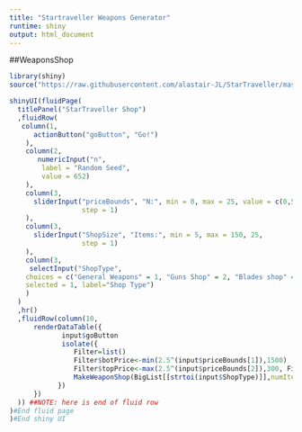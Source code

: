 ```yaml
---
title: "Startraveller Weapons Generator"
runtime: shiny
output: html_document
---
```


##WeaponsShop

```r
library(shiny)
source("https://raw.githubusercontent.com/alastair-JL/StarTraveller/master/WeaponsShopHelper.R")

shinyUI(fluidPage(
  titlePanel("StarTraveller Shop")
  ,fluidRow(
   column(1,
      actionButton("goButton", "Go!")
    ),
    column(2,
       numericInput("n", 
        label = "Random Seed",
        value = 652)   
    ),
    column(3,
      sliderInput("priceBounds", "N:", min = 0, max = 25, value = c(0,5),
                  step = 1)
    ),    
    column(3,
      sliderInput("ShopSize", "Items:", min = 5, max = 150, 25,
                  step = 1)
    ),    
    column(3,
     selectInput("ShopType",
    choices = c("General Weapons" = 1, "Guns Shop" = 2, "Blades shop" = 3), 
    selected = 1, label="Shop Type")
    )
  )
  ,hr()
  ,fluidRow(column(10,    
      renderDataTable({
             input$goButton
             isolate({
                Filter=list()
                Filter$botPrice<-min(2.5^(input$priceBounds[1]),1500)      
                Filter$topPrice<-max(2.5^(input$priceBounds[2]),300, Filter$botPrice*5)              
                MakeWeaponShop(BigList[[strtoi(input$ShopType)]],numItems=input$ShopSize,output=FALSE,seed=input$n,Filters=Filter)
            })
      })
  )) ##NOTE: here is end of fluid row
)#End fluid page
)#End shiny UI

```

